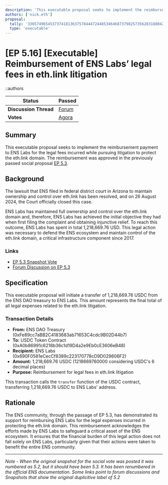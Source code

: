 ```yaml
---
description: 'This executable proposal seeks to implement the reimbursement payment to ENS Labs for the legal fees incurred while pursuing litigation to protect the eth.link domain.'
authors: ['nick.eth']
proposal:
  tally: '33657496545373741813637578444724485346468737982573562831880427564621945332995'
  type: 'executable'
---
```


# [EP 5.16] [Executable] Reimbursement of ENS Labs’ legal fees in eth.link litigation

::authors

| **Status**            | Passed                                                                                                                      |
| --------------------- | --------------------------------------------------------------------------------------------------------------------------- |
| **Discussion Thread** | [Forum](https://discuss.ens.domains/t/ep-5-16-executable-reimbursement-of-ens-labs-legal-fees-in-eth-link-litigation/19613) |
| **Votes**             | [Agora](https://agora.ensdao.org/proposals/33657496545373741813637578444724485346468737982573562831880427564621945332995)   |

## Summary

This executable proposal seeks to implement the reimbursement payment to ENS Labs for the legal fees incurred while pursuing litigation to protect the eth.link domain. The reimbursement was approved in the previously passed social proposal [EP 5.3](./5.3).

## Background

The lawsuit that ENS filed in federal district court in Arizona to maintain ownership and control over eth.link has been resolved, and on 26 August 2024, the Court officially closed this case.

ENS Labs has maintained full ownership and control over the eth.link domain and, therefore, ENS Labs has achieved the initial objective they had when first filing the complaint and obtaining injunctive relief. To reach this outcome, ENS Labs has spent in total 1,218,669.76 USD. This legal action was necessary to defend the ENS ecosystem and maintain control of the eth.link domain, a critical infrastructure component since 2017.

### Links

- [EP 5.3 Snapshot Vote](https://snapshot.org/#/ens.eth/proposal/0x456ccb438eed5d189cbe51e5e36a88d2bb4dc0c61f12f6d9e310a7ba4798d5fc)
- [Forum Discussion on EP 5.3](https://discuss.ens.domains/t/ep5-2-social-determine-ens-labs-next-steps-in-eth-link-litigation/18756)

## Specification

This executable proposal will initiate a transfer of 1,218,669.76 USDC from the ENS DAO treasury to ENS Labs. This amount represents the final total of all legal expenses related to the eth.link litigation.

### Transaction Details

- **From:** ENS DAO Treasury (0xFe89cc7aBB2C4183683ab71653C4cdc9B02D44b7)
- **To:** USDC Token Contract (0xA0b86991c6218b36c1d19D4a2e9Eb0cE3606eB48)
- **Recipient:** ENS Labs (0x690F0581eCecCf8389c223170778cD9D029606F2)
- **Amount:** 1,218,669.76 USDC (1218669760000 considering USDC's 6 decimal places)
- **Purpose:** Reimbursement for legal fees in eth.link litigation

This transaction calls the `transfer` function of the USDC contract, transferring 1,218,669.76 USDC to ENS Labs' address.

## Rationale

The ENS community, through the passage of EP 5.3, has demonstrated its support for reimbursing ENS Labs for the legal expenses incurred in protecting the eth.link domain. This reimbursement acknowledges the efforts made by ENS Labs to safeguard a critical asset of the ENS ecosystem. It ensures that the financial burden of this legal action does not fall solely on ENS Labs, particularly given that their actions were taken to benefit the entire ENS community.

---

_Note - When the original snapshot for the social vote was posted it was numbered as 5.2, but it should have been 5.3. It has been renumbered in the official ENS documentation. Some links point to forum discussions and Snapshots that show the original duplicitive label of 5.2_
